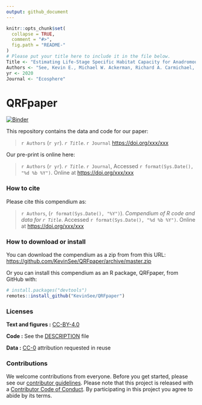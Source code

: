 ```yaml
---
output: github_document
---
```


<!-- README.md is generated from README.Rmd. Please edit that file -->

```r
knitr::opts_chunk$set(
  collapse = TRUE,
  comment = "#>",
  fig.path = "README-"
)
# Please put your title here to include it in the file below.
Title <- "Estimating Life-Stage Specific Habitat Capacity for Anadromous Salmonids using Quantile Random Forest Models"
Authors <- "See, Kevin E., Michael W. Ackerman, Richard A. Carmichael, Sarah Hoffman, and Chris Beasley"
yr <- 2020
Journal <- "Ecosphere"
```

# QRFpaper

[![Binder](https://mybinder.org/badge_logo.svg)](https://mybinder.org/v2/gh/KevinSee/QRFpaper/master?urlpath=rstudio)

This repository contains the data and code for our paper:

> `r Authors` (`r yr`). _`r Title`_. `r Journal` <https://doi.org/xxx/xxx>

Our pre-print is online here:

> `r Authors` (`r yr`). _`r Title`_. `r Journal`, Accessed `r format(Sys.Date(), "%d %b %Y")`. Online at <https://doi.org/xxx/xxx>


### How to cite

Please cite this compendium as:

> `r Authors`, (`r format(Sys.Date(), "%Y")`). _Compendium of R code and data for `r Title`_. Accessed `r format(Sys.Date(), "%d %b %Y")`. Online at <https://doi.org/xxx/xxx>

### How to download or install

You can download the compendium as a zip from from this URL: <https://github.com/KevinSee/QRFpaper/archive/master.zip>

Or you can install this compendium as an R package, QRFpaper, from GitHub with:


```r
# install.packages("devtools")
remotes::install_github("KevinSee/QRFpaper")
```


### Licenses

**Text and figures :**  [CC-BY-4.0](http://creativecommons.org/licenses/by/4.0/)

**Code :** See the [DESCRIPTION](DESCRIPTION) file

**Data :** [CC-0](http://creativecommons.org/publicdomain/zero/1.0/) attribution requested in reuse

### Contributions

We welcome contributions from everyone. Before you get started, please see our [contributor guidelines](CONTRIBUTING.md). Please note that this project is released with a [Contributor Code of Conduct](CONDUCT.md). By participating in this project you agree to abide by its terms.

